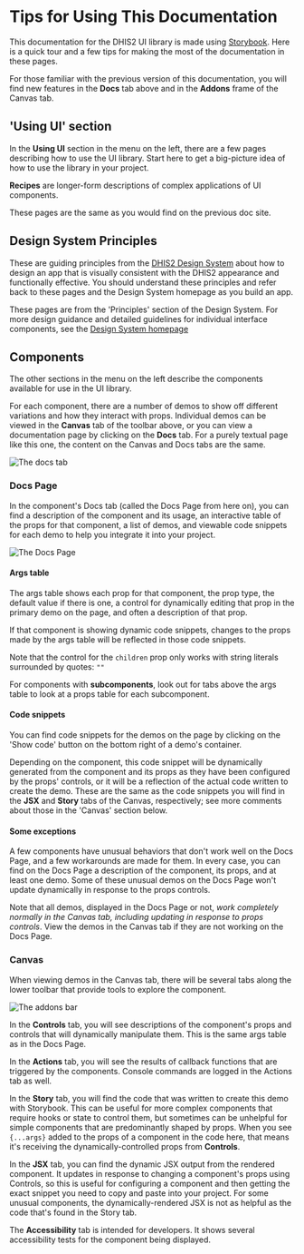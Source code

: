 
<Meta title="About This Documentation/For readers" />

# Tips for Using This Documentation

This documentation for the DHIS2 UI library is made using [Storybook](https://storybook.js.org/). Here is a quick tour and a few tips for making the most of the documentation in these pages.

For those familiar with the previous version of this documentation, you will find new features in the **Docs** tab above and in the **Addons** frame of the Canvas tab.

## 'Using UI' section

In the **Using UI** section in the menu on the left, there are a few pages describing how to use the UI library. Start here to get a big-picture idea of how to use the library in your project.

**Recipes** are longer-form descriptions of complex applications of UI components.

These pages are the same as you would find on the previous doc site.

## Design System Principles

These are guiding principles from the [DHIS2 Design System](https://github.com/dhis2/design-system) about how to design an app that is visually consistent with the DHIS2 appearance and functionally effective. You should understand these principles and refer back to these pages and the Design System homepage as you build an app.

These pages are from the 'Principles' section of the Design System. For more design guidance and detailed guidelines for individual interface components, see the [Design System homepage](https://github.com/dhis2/design-system)

## Components

The other sections in the menu on the left describe the components available for use in the UI library.

For each component, there are a number of demos to show off different variations and how they interact with props. Individual demos can be viewed in the **Canvas** tab of the toolbar above, or you can view a documentation page by clicking on the **Docs** tab. For a purely textual page like this one, the content on the Canvas and Docs tabs are the same.

![The docs tab](images/docs-tab.png)

### Docs Page

In the component's Docs tab (called the Docs Page from here on), you can find a description of the component and its usage, an interactive table of the props for that component, a list of demos, and viewable code snippets for each demo to help you integrate it into your project.

![The Docs Page](images/docs-page.png)

#### Args table

The args table shows each prop for that component, the prop type, the default value if there is one, a control for dynamically editing that prop in the primary demo on the page, and often a description of that prop.

If that component is showing dynamic code snippets, changes to the props made by the args table will be reflected in those code snippets.

Note that the control for the `children` prop only works with string literals surrounded by quotes: `""`

For components with **subcomponents**, look out for tabs above the args table to look at a props table for each subcomponent.

#### Code snippets

You can find code snippets for the demos on the page by clicking on the 'Show code' button on the bottom right of a demo's container.

Depending on the component, this code snippet will be dynamically generated from the component and its props as they have been configured by the props' controls, or it will be a reflection of the actual code written to create the demo. These are the same as the code snippets you will find in the **JSX** and **Story** tabs of the Canvas, respectively; see more comments about those in the 'Canvas' section below.

#### Some exceptions

A few components have unusual behaviors that don't work well on the Docs Page, and a few workarounds are made for them. In every case, you can find on the Docs Page a description of the component, its props, and at least one demo. Some of these unusual demos on the Docs Page won't update dynamically in response to the props controls.

Note that all demos, displayed in the Docs Page or not, _work completely normally in the Canvas tab, including updating in response to props controls_. View the demos in the Canvas tab if they are not working on the Docs Page.

### Canvas

When viewing demos in the Canvas tab, there will be several tabs along the lower toolbar that provide tools to explore the component.

![The addons bar](images/addons-bar.png)

In the **Controls** tab, you will see descriptions of the component's props and controls that will dynamically manipulate them. This is the same args table as in the Docs Page.

In the **Actions** tab, you will see the results of callback functions that are triggered by the components. Console commands are logged in the Actions tab as well.

In the **Story** tab, you will find the code that was written to create this demo with Storybook. This can be useful for more complex components that require hooks or state to control them, but sometimes can be unhelpful for simple components that are predominantly shaped by props. When you see `{...args}` added to the props of a component in the code here, that means it's receiving the dynamically-controlled props from **Controls**.

In the **JSX** tab, you can find the dynamic JSX output from the rendered component. It updates in response to changing a component's props using Controls, so this is useful for configuring a component and then getting the exact snippet you need to copy and paste into your project. For some unusual components, the dynamically-rendered JSX is not as helpful as the code that's found in the Story tab.

The **Accessibility** tab is intended for developers. It shows several accessibility tests for the component being displayed.
